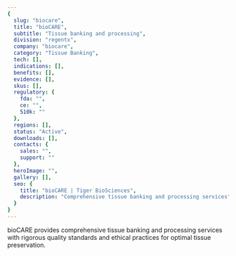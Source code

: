 ```yaml
---
{
  slug: "biocare",
  title: "bioCARE",
  subtitle: "Tissue banking and processing",
  division: "regentx",
  company: "biocare",
  category: "Tissue Banking",
  tech: [],
  indications: [],
  benefits: [],
  evidence: [],
  skus: [],
  regulatory: {
    fda: "",
    ce: "",
    510k: ""
  },
  regions: [],
  status: "Active",
  downloads: [],
  contacts: {
    sales: "",
    support: ""
  },
  heroImage: "",
  gallery: [],
  seo: {
    title: "bioCARE | Tiger BioSciences",
    description: "Comprehensive tissue banking and processing services"
  }
}
---
```

bioCARE provides comprehensive tissue banking and processing services with rigorous quality standards and ethical practices for optimal tissue preservation.
